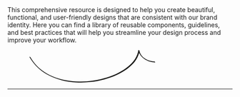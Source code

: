 
<Meta title="Docs/Introduction" />

<div className="sb-unstyled">
  <StoryLayout title="Welcome to Habitat!">
    <Body>
      This comprehensive resource is designed to help you create beautiful,
      functional, and user-friendly designs that are consistent with our brand
      identity.
    </Body>
    <Body>
      Here you can find a library of reusable components, guidelines, and best
      practices that will help you streamline your design process and improve
      your workflow.
    </Body>
    <figure style={{ margin: "24px 0" }}>
      <svg
        width="300"
        height="73"
        viewBox="0 0 189 49"
        fill="none"
        xmlns="http://www.w3.org/2000/svg"
      >
        <path
          d="M0.161003 10.9059C3.61834 16.9359 8.0159 22.4245 13.1808 27.1582C18.1813 31.7443 23.8859 35.5879 29.9784 38.6686C36.1088 41.7697 42.644 44.0956 49.3394 45.7446C56.174 47.4265 63.1856 48.4151 70.2184 48.8048C77.289 49.1986 84.3934 48.9894 91.4346 48.2428C98.383 47.5044 105.277 46.2492 112.018 44.4607C118.452 42.7542 124.756 40.5596 130.802 37.8154C136.346 35.2926 141.688 32.2981 146.587 28.7211C150.968 25.5215 155.016 21.8297 158.3 17.5512C161.247 13.7117 163.575 9.36765 164.781 4.70362C165.063 3.60017 165.282 2.48441 165.443 1.35635C164.878 1.03639 164.308 0.716428 163.743 0.396468C165.662 11.4269 177.889 18.5275 188.691 18.7203C189.589 18.7367 188.307 17.1903 187.662 17.178C178.024 17.0016 167.171 11.1233 165.443 1.19637C165.371 0.777958 163.849 -0.530595 163.743 0.236489C163.098 4.8513 161.344 9.24049 158.827 13.1908C156.057 17.5348 152.452 21.3415 148.472 24.6601C144.011 28.3807 139.053 31.5064 133.863 34.1769C128.154 37.1098 122.154 39.4972 116.007 41.417C109.531 43.4393 102.882 44.9488 96.1568 45.962C89.4319 46.9752 82.2642 47.5085 75.2821 47.4552C68.3 47.4019 61.3094 46.7948 54.4496 45.5108C47.5897 44.2269 41.2063 42.3892 34.962 39.7597C28.8737 37.1919 23.0764 33.9184 17.8988 29.8656C12.599 25.7143 7.9653 20.8001 4.22126 15.2746C3.26839 13.8676 2.37032 12.4237 1.52707 10.9551C1.16025 10.3111 -0.513602 9.73682 0.156783 10.9018L0.161003 10.9059Z"
          fill="#1D1D1B"
        />
      </svg>
    </figure>
    <hr style={{ margin: 24 }} />
  </StoryLayout>
</div>
